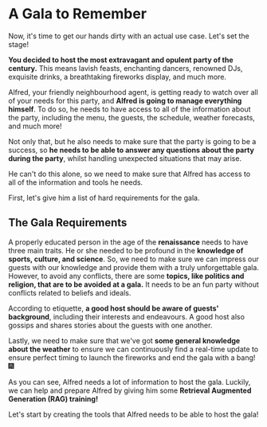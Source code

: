 # A Gala to Remember

Now, it's time to get our hands dirty with an actual use case. Let's set the stage!

**You decided to host the most extravagant and opulent party of the century.** This means lavish feasts, enchanting dancers, renowned DJs, exquisite drinks, a breathtaking fireworks display, and much more.

Alfred, your friendly neighbourhood agent, is getting ready to watch over all of your needs for this party, and **Alfred is going to manage everything himself**. To do so, he needs to have access to all of the information about the party, including the menu, the guests, the schedule, weather forecasts, and much more!

Not only that, but he also needs to make sure that the party is going to be a success, so **he needs to be able to answer any questions about the party during the party**, whilst handling unexpected situations that may arise.

He can't do this alone, so we need to make sure that Alfred has access to all of the information and tools he needs.

First, let's give him a list of hard requirements for the gala.

## The Gala Requirements

A properly educated person in the age of the **renaissance** needs to have three main traits.
He or she needed to be profound in the **knowledge of sports, culture, and science**. So, we need to make sure we can impress our guests with our knowledge and provide them with a truly unforgettable gala.
However, to avoid any conflicts, there are some **topics, like politics and religion, that are to be avoided at a gala.** It needs to be an fun party without conflicts related to beliefs and ideals.

According to etiquette, **a good host should be aware of guests' background**, including their interests and endeavours. A good host also gossips and shares stories about the guests with one another.

Lastly, we need to make sure that we've got **some general knowledge about the weather** to ensure we can continuously find a real-time update to ensure perfect timing to launch the fireworks and end the gala with a bang! 🎆

As you can see, Alfred needs a lot of information to host the gala.
Luckily, we can help and prepare Alfred by giving him some **Retrieval Augmented Generation (RAG) training!**

Let's start by creating the tools that Alfred needs to be able to host the gala!
